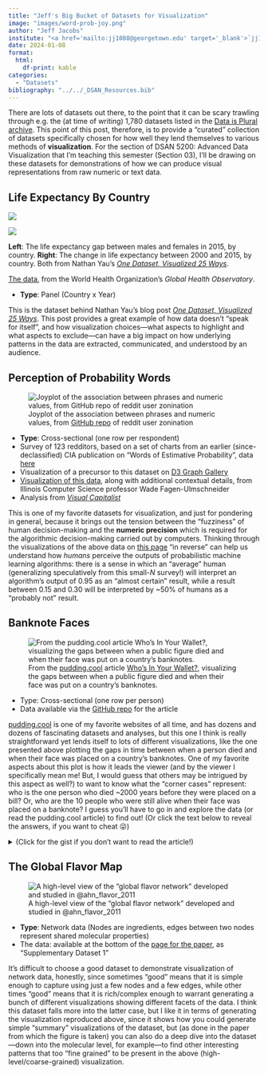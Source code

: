 ```yaml
---
title: "Jeff's Big Bucket of Datasets for Visualization"
image: "images/word-prob-joy.png"
author: "Jeff Jacobs"
institute: "<a href='mailto:jj1088@georgetown.edu' target='_blank'>`jj1088@georgetown.edu`</a>"
date: 2024-01-08
format:
  html:
    df-print: kable
categories:
  - "Datasets"
bibliography: "../../_DSAN_Resources.bib"
---
```


There are lots of datasets out there, to the point that it can be scary trawling through e.g. the (at time of writing) 1,780 datasets listed in the <a href='https://docs.google.com/spreadsheets/d/1wZhPLMCHKJvwOkP4juclhjFgqIY8fQFMemwKL2c64vk/edit#gid=0' target='_blank'>Data is Plural archive</a>. This point of this post, therefore, is to provide a "curated" collection of datasets specifically chosen for how well they lend themselves to various methods of **visualization**. For the section of DSAN 5200: Advanced Data Visualization that I'm teaching this semester (Section 03), I'll be drawing on these datasets for demonstrations of how we can produce visual representations from raw numeric or text data.

## Life Expectancy By Country

::: {#fig-expectancy}
::: {layout="[1,1]"}

![](images/04-male-versus-female-1.png)

![](images/05-Comparing-two-years-1.png)

:::

**Left**: The life expectancy gap between males and females in 2015, by country. **Right**: The change in life expectancy between 2000 and 2015, by country. Both from Nathan Yau's <a href='https://flowingdata.com/2017/01/24/one-dataset-visualized-25-ways/' target='_blank'>*One Dataset, Visualized 25 Ways*</a>.
:::

<a href='http://www.who.int/gho/mortality_burden_disease/life_tables/situation_trends/en/'>The data</a>, from the World Health Organization's *Global Health Observatory*.

* **Type**: Panel (Country x Year)

This is the dataset behind Nathan Yau's blog post <a href='https://flowingdata.com/2017/01/24/one-dataset-visualized-25-ways/' target='_blank'>*One Dataset, Visualized 25 Ways*</a>. This post provides a great example of how data doesn't "speak for itself", and how visualization choices---what aspects to highlight and what aspects to exclude---can have a big impact on how underlying patterns in the data are extracted, communicated, and understood by an audience.

<!-- ## Gender and Diplomatic Representation

The <a href='https://www.gu.se/en/gendip/the-gendip-dataset-on-gender-and-diplomatic-representation' target='_blank'>GenDip</a> dataset on Gender and Diplomatic Representation  -->

## Perception of Probability Words

![Joyplot of the association between phrases and numeric values, from <a href='https://github.com/zonination/perceptions' target='_blank'>GitHub repo</a> of reddit user zonination](images/word-prob-joy.png){#fig-perception fig-align="center"}

* **Type**: Cross-sectional (one row per respondent)
* Survey of 123 redditors, based on a set of charts from an earlier (since-declassified) CIA publication on "Words of Estimative Probability", data <a href='https://github.com/wadefagen/datasets/tree/master/Perception-of-Probability-Words' target='_blank'>here</a>
* Visualization of a precursor to this dataset on <a href='https://d3-graph-gallery.com/graph/ridgeline_basic.html' target='_blank'>D3 Graph Gallery</a>
* <a href='https://waf.cs.illinois.edu/visualizations/Perception-of-Probability-Words/' target='_blank'>Visualization of this data</a>, along with additional contextual details, from Illinois Computer Science professor Wade Fagen-Ulmschneider
* Analysis from <a href='https://www.visualcapitalist.com/measuring-perceptions-of-uncertainty/' target='_blank'>*Visual Capitalist*</a>

This is one of my favorite datasets for visualization, and just for pondering in general, because it brings out the tension between the "fuzziness" of human decision-making and the **numeric precision** which is required for the algorithmic decision-making carried out by computers. Thinking through the visualizations of the above data on <a href='https://waf.cs.illinois.edu/visualizations/Perception-of-Probability-Words/' target='_blank'>this page</a> "in reverse" can help us understand how *humans* perceive the outputs of probabilistic machine learning algorithms: there is a sense in which an "average" human (generalizing speculatively from this small-$N$ survey!) will interpret an algorithm's output of 0.95 as an "almost certain" result, while a result between 0.15 and 0.30 will be interpreted by ~50% of humans as a "probably not" result.

## Banknote Faces

![From the <a href='https://pudding.cool' target='_blank'>pudding.cool</a> article <a href='' target='_blank'>Who's In Your Wallet?</a>, visualizing the gaps between when a public figure died and when their face was put on a country's banknotes.](images/banknotes_death.jpeg){#fig-banknotes fig-align="center"}

* Type: Cross-sectional (one row per person)
* Data available via the <a href='https://github.com/the-pudding/banknotes/tree/master/src/data' target='_blank'>GitHub repo</a> for the article

<a href='https://pudding.cool' target='_blank'>pudding.cool</a> is one of my favorite websites of all time, and has dozens and dozens of fascinating datasets and analyses, but this one I think is really straightforward yet lends itself to lots of different visualizations, like the one presented above plotting the gaps in time between when a person died and when their face was placed on a country's banknotes. One of my favorite aspects about this plot is how it leads the viewer (and by the viewer I specifically mean me! But, I would guess that others may be intrigued by this aspect as well?) to want to know what the "corner cases" represent: who is the one person who died ~2000 years before they were placed on a bill? Or, who are the 10 people who were still alive when their face was placed on a banknote? I guess you'll have to go in and explore the data (or read the pudding.cool article) to find out! (Or click the text below to reveal the answers, if you want to cheat 😜)

<details>
<summary>(Click for the gist if you don't want to read the article!)</summary>
* The outlier in terms of dying ~2000 years before being placed on a bill is <a href='https://en.wikipedia.org/wiki/Hannibal' target='_blank'>Hannibal</a>, who died around 182 BC and was placed on the 5 Tunisian Dinar bill <a href='https://www.leftovercurrency.com/exchange/tunisian-dinars/current-tunisian-dinar-banknotes/5-tunisian-dinars-banknote-hannibal/' target='_blank'>in 2013</a>.
* The ten outliers who lived to see their own faces on a banknote are (in chronological order of banknote issue):
  1. <a href='https://en.wikipedia.org/wiki/Mustafa_Kemal_Atat%C3%BCrk' target='_blank'>Mustafa Kemal Atatürk</a>, placed on Turkish Lira note in 1927 and died in 1938
  2. <a href='https://en.wikipedia.org/wiki/Sukarno' target='_blank'>Sukarno</a>, placed on Indonesian Rupiah note in 1945 and died in 1970
  3. <a href='https://en.wikipedia.org/wiki/Michael_Manley' target='_blank'>Michael Manley</a> of Jamaica, placed on Jamaican Dollar note in 1970 and died in 1997
  4. <a href='https://en.wikipedia.org/wiki/Hastings_Banda' target='_blank'>Hastings Banda</a> of Malawi, placed on Malawian Kwacha note in 1971 and died in 1997
  5. <a href='https://en.wikipedia.org/wiki/Sheikh_Mujibur_Rahman' target='_blank'>Sheikh Mujibur Rahman</a>, placed on Bangladeshi Taka note in 1972 and died in 1975
  6. <a href='https://en.wikipedia.org/wiki/Michael_Somare' target='_blank'>Michael Somare</a>, placed on Papua New Guinean Kina note in 1989, died in 2021
  7. <a href='https://en.wikipedia.org/wiki/Edmund_Hillary' target='_blank'>Edmund Hillary</a>, placed on New Zealand Dollar note in 1992, died in 2008
  8. <a href='https://en.wikipedia.org/wiki/Rose_Chibambo' target='_blank'>Rose Chibambo</a>, placed on Malawian Kwacha note in 2012, died in 2016
  9. <a href='https://en.wikipedia.org/wiki/Nelson_Mandela' target='_blank'>Nelson Mandela</a>, placed on South African Rand note in 2012, died in 2013
  10. <a href='https://en.wikipedia.org/wiki/Elizabeth_II' target='_blank'>Queen Elizabth II</a> of England, placed on British Pound note in 1963, died in 2022
</details>

## The Global Flavor Map

![A high-level view of the "global flavor network" developed and studied in @ahn_flavor_2011](images/flavor-network.jpg){#fig-flavor-network fig-align="center"}

* **Type**: Network data (Nodes are ingredients, edges between two nodes represent shared molecular properties)
* The data: available at the bottom of the <a href='https://www.nature.com/articles/srep00196' target='_blank'>page for the paper</a>, as "Supplementary Dataset 1"

It's difficult to choose a good dataset to demonstrate visualization of network data, honestly, since sometimes "good" means that it is simple enough to capture using just a few nodes and a few edges, while other times "good" means that it is rich/complex enough to warrant generating a bunch of different visualizations showing different facets of the data. I think this dataset falls more into the latter case, but I like it in terms of generating the visualization reproduced above, since it shows how you could generate simple "summary" visualizations of the dataset, but (as done in the paper from which the figure is taken) you can also do a deep dive into the dataset---down into the molecular level, for example---to find other interesting patterns that too "fine grained" to be present in the above (high-level/coarse-grained) visualization.


